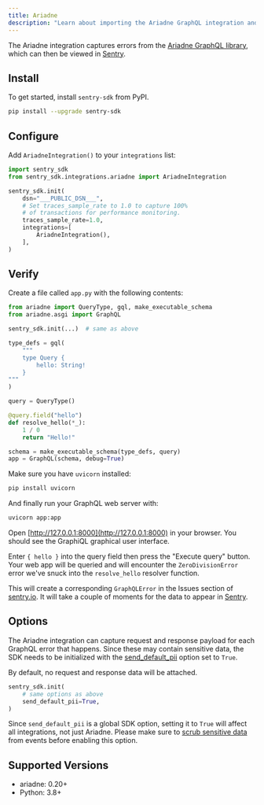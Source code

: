 ```yaml
---
title: Ariadne
description: "Learn about importing the Ariadne GraphQL integration and how it captures GraphQL errors."
---
```


The Ariadne integration captures errors from the
[Ariadne GraphQL library](https://ariadnegraphql.org/), which can then be viewed
in [Sentry](https://sentry.io).

## Install

To get started, install `sentry-sdk` from PyPI.

```bash
pip install --upgrade sentry-sdk
```

## Configure

Add `AriadneIntegration()` to your `integrations` list:

<SignInNote />

```python
import sentry_sdk
from sentry_sdk.integrations.ariadne import AriadneIntegration

sentry_sdk.init(
    dsn="___PUBLIC_DSN___",
    # Set traces_sample_rate to 1.0 to capture 100%
    # of transactions for performance monitoring.
    traces_sample_rate=1.0,
    integrations=[
        AriadneIntegration(),
    ],
)
```

## Verify

Create a file called `app.py` with the following contents:

```python
from ariadne import QueryType, gql, make_executable_schema
from ariadne.asgi import GraphQL

sentry_sdk.init(...)  # same as above

type_defs = gql(
    """
    type Query {
        hello: String!
    }
"""
)

query = QueryType()

@query.field("hello")
def resolve_hello(*_):
    1 / 0
    return "Hello!"

schema = make_executable_schema(type_defs, query)
app = GraphQL(schema, debug=True)
```

Make sure you have `uvicorn` installed:

```bash
pip install uvicorn
```

And finally run your GraphQL web server with:

```bash
uvicorn app:app
```

Open [http://127.0.0.1:8000](http://127.0.0.1:8000) in your browser. You should
see the GraphiQL graphical user interface.

Enter `{ hello }` into the query field then press the "Execute query" button. Your
web app will be queried and will encounter the `ZeroDivisionError` error we've
snuck into the `resolve_hello` resolver function.

This will create a corresponding `GraphQLError` in the Issues section of
[sentry.io](https://sentry.io). It will take a couple of moments for the data to appear in [Sentry](https://sentry.io).

## Options

The Ariadne integration can capture request and response payload for each GraphQL
error that happens. Since these may contain sensitive data, the SDK needs to be
initialized with the
[send_default_pii](/platforms/python/configuration/options/#send-default-pii)
option set to `True`.

By default, no request and response data will be attached.

```python
sentry_sdk.init(
    # same options as above
    send_default_pii=True,
)
```

<Alert level="warning" title="Note">

Since `send_default_pii` is a global SDK option, setting it to `True` will affect all integrations, not just Ariadne. Please make sure to
[scrub sensitive data](/platforms/python/data-management/sensitive-data/)
from events before enabling this option.

</Alert>

## Supported Versions

- ariadne: 0.20+
- Python: 3.8+
